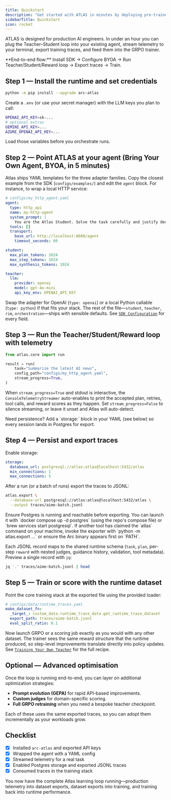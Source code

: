 ```yaml
---
title: Quickstart
description: "Get started with ATLAS in minutes by deploying pre-trained models or training your own."
sidebarTitle: Quickstart
icon: rocket
---
```


ATLAS is designed for production AI engineers. In under an hour you can plug the Teacher–Student loop into your existing agent, stream telemetry to your terminal, export training traces, and feed them into the GRPO trainer.

<Info>
**End-to-end flow:** Install SDK → Configure BYOA → Run Teacher/Student/Reward loop → Export traces → Train.
</Info>

## Step 1 — Install the runtime and set credentials

```bash
python -m pip install --upgrade arc-atlas
```

Create a `.env` (or use your secret manager) with the LLM keys you plan to call:

```bash
OPENAI_API_KEY=sk-...
# optional extras
GEMINI_API_KEY=...
AZURE_OPENAI_API_KEY=...
```

Load those variables before you orchestrate runs.

## Step 2 — Point ATLAS at your agent (Bring Your Own Agent, BYOA, in 5 minutes)

Atlas ships YAML templates for the three adapter families. Copy the closest example from the SDK (`configs/examples/`) and edit the `agent` block. For instance, to wrap a local HTTP service:

```yaml
# configs/my_http_agent.yaml
agent:
  type: http_api
  name: my-http-agent
  system_prompt: |
    You are the Atlas Student. Solve the task carefully and justify decisions.
  tools: []
  transport:
    base_url: http://localhost:8080/agent
    timeout_seconds: 60

student:
  max_plan_tokens: 1024
  max_step_tokens: 1024
  max_synthesis_tokens: 1024

teacher:
  llm:
    provider: openai
    model: gpt-4o-mini
    api_key_env: OPENAI_API_KEY
```

Swap the adapter for OpenAI (`type: openai`) or a local Python callable (`type: python`) if that fits your stack. The rest of the file—`student`, `teacher`, `rim`, `orchestration`—ships with sensible defaults. See [`SDK Configuration`](/sdk/configuration) for every field.

## Step 3 — Run the Teacher/Student/Reward loop with telemetry

```python
from atlas.core import run

result = run(
    task="Summarize the latest AI news",
    config_path="configs/my_http_agent.yaml",
    stream_progress=True,
)
```

When `stream_progress=True` and stdout is interactive, the `ConsoleTelemetryStreamer` auto-enables to print the accepted plan, retries, tool calls, and reward scores as they happen. Set `stream_progress=False` to silence streaming, or leave it unset and Atlas will auto-detect.

<Note>
Need persistence? Add a `storage:` block in your YAML (see below) so every session lands in Postgres for export.
</Note>

## Step 4 — Persist and export traces

Enable storage:

```yaml
storage:
  database_url: postgresql://atlas:atlas@localhost:5432/atlas
  min_connections: 1
  max_connections: 5
```

After a run (or a batch of runs) export the traces to JSONL:

```bash
atlas.export \
  --database-url postgresql://atlas:atlas@localhost:5432/atlas \
  --output traces/aime-batch.jsonl
```

<Note>
Ensure Postgres is running and reachable before exporting. You can launch it with `docker compose up -d postgres` (using the repo's compose file) or `brew services start postgresql`.
</Note>

<Tip>
If another tool has claimed the `atlas` command on your machine, invoke the exporter with `python -m atlas.export ...` or ensure the Arc binary appears first on `PATH`.
</Tip>

Each JSONL record maps to the shared runtime schema (`task`, `plan`, per-step `reward` with nested judges, guidance history, validation, tool metadata). Preview a single record with `jq`:

```bash
jq '.' traces/aime-batch.jsonl | head
```

## Step 5 — Train or score with the runtime dataset

Point the core training stack at the exported file using the provided loader:

```yaml
# configs/data/runtime_traces.yaml
make_dataset_fn:
  _target_: custom_data.runtime_trace_data.get_runtime_trace_dataset
  export_path: traces/aime-batch.jsonl
  eval_split_ratio: 0.1
```

Now launch GRPO or a scoring job exactly as you would with any other dataset. The trainer sees the same reward structure that the runtime produced, so step-level improvements translate directly into policy updates. See [`Training Your Own Teacher`](/training/offline/grpo-training) for the full recipe.

## Optional — Advanced optimisation

Once the loop is running end-to-end, you can layer on additional optimization strategies:

- **Prompt evolution (GEPA)** for rapid API-based improvements.
- **Custom judges** for domain-specific scoring.
- **Full GRPO retraining** when you need a bespoke teacher checkpoint.

Each of these uses the same exported traces, so you can adopt them incrementally as your workloads grow.

## Checklist

- [x] Installed `arc-atlas` and exported API keys
- [x] Wrapped the agent with a YAML config
- [x] Streamed telemetry for a real task
- [x] Enabled Postgres storage and exported JSONL traces
- [x] Consumed traces in the training stack

You now have the complete Atlas learning loop running—production telemetry into dataset exports, dataset exports into training, and training back into runtime performance.
